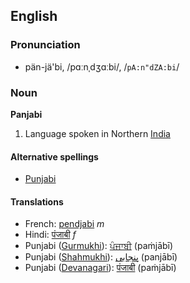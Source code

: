 ==English==
===Pronunciation===
*pän-jä'bi, /pɑːnˌdʒɑːbi/, /<tt>pA:n"dZA:bi</tt>/

===Noun===
'''Panjabi'''

# Language spoken in Northern [[India]]

====Alternative spellings====
*[[Punjabi]]

====Translations====
*French: [[pendjabi]] ''m''
*Hindi: [[पंजाबी]] ''f''
*Punjabi ([[Gurmukhi]]): [[ਪੰਜਾਬੀ]] (paṁjābī) 
*Punjabi ([[Shahmukhi]]): [[پنجابی]] (panjābī)
*Punjabi ([[Devanagari]]): [[पंजाबी]] (paṁjābī)
